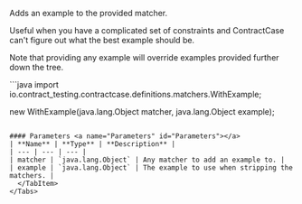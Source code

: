 

Adds an example to the provided matcher.

Useful when you have a complicated
set of constraints and ContractCase can't figure out what the best example should be.

Note that providing any example will override examples provided further down the tree.

<Tabs groupId="language">
  <TabItem value="java" label="Java">
```java
import io.contract_testing.contractcase.definitions.matchers.WithExample;

new WithExample(java.lang.Object matcher, java.lang.Object example);
```

#### Parameters <a name="Parameters" id="Parameters"></a>
| **Name** | **Type** | **Description** |
| --- | --- | --- |
| matcher | `java.lang.Object` | Any matcher to add an example to. |
| example | `java.lang.Object` | The example to use when stripping the matchers. |
  </TabItem>
</Tabs>
